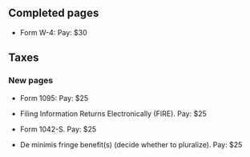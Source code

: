 == Completed pages ==

* Form W-4: Pay: $30

== Taxes ==

=== New pages ===

* Form 1095: Pay: $25

* Filing Information Returns Electronically (FIRE). Pay: $25

* Form 1042-S. Pay: $25

* De minimis fringe benefit(s) (decide whether to pluralize). Pay: $25
